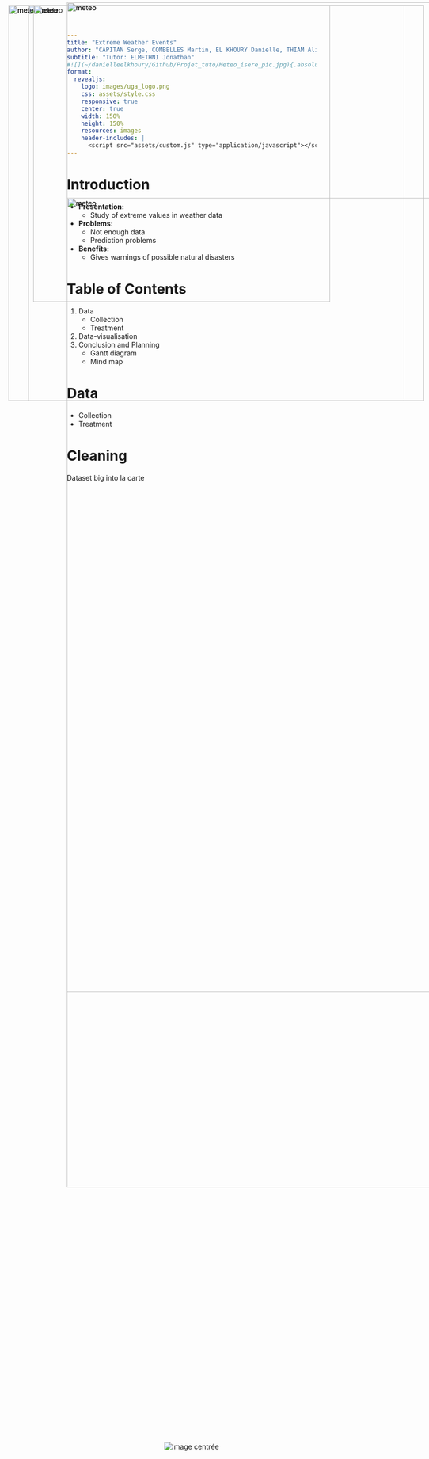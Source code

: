 ```yaml
---
title: "Extreme Weather Events"
author: "CAPITAN Serge, COMBELLES Martin, EL KHOURY Danielle, THIAM Alioune  Badara"
subtitle: "Tutor: ELMETHNI Jonathan"
#![](~/danielleelkhoury/Github/Projet_tuto/Meteo_isere_pic.jpg){.absolute top=200 left=0 width="350" height="300"}
format:
  revealjs:
    logo: images/uga_logo.png
    css: assets/style.css
    responsive: true
    center: true
    width: 150%
    height: 150%
    resources: images
    header-includes: |
      <script src="assets/custom.js" type="application/javascript"></script>
---
```


# Introduction
- **Presentation:** 
  - Study of extreme values in weather data

  <div style="position: absolute; top: 10px; right: 10px;"> <img src="images/Meteo_isere_pic.jpg" alt="meteo" style="width: 800px;"> </div>

- **Problems:** 
  - Not enough data
  - Prediction problems

- **Benefits:** 
  - Gives warnings of possible natural disasters


# Table of Contents
::: {.incremental}
1. Data
   - Collection
   - Treatment
2. Data-visualisation
3. Conclusion and Planning
   - Gantt diagram
   - Mind map
::: 


# Data
 - Collection
 - Treatment

#
<div style="position: absolute; top: 5px;"> <img src="images/meteo_france.png" alt="meteo" style="width: 2000px;"> </div>
<div style="position: absolute; top: 400px;"> <img src="images/diff_datasets.png" alt="meteo" style="width: 2000px;"> </div>


#

<div style="position: absolute; top: 5px;"> <img src="images/meteo_france.png" alt="meteo" style="width: 2000px;"> </div>
<div style="position: absolute; top: 400px;"> <img src="images/correct_dataset.png" alt="meteo" style="width: 2000px;"> </div>


# Cleaning
Dataset big into la carte
<div style="display: flex; justify-content: center; align-items: center; height: 100%;"> <img src="images/Carte1.png" alt="Image centrée" style="max-width: 50%; max-height: 50%;"> </div>

# 
We will add a timeline of an example (Prapoutel)
<div style="display: flex; justify-content: center; align-items: center; height: 100%;"> <img src="images/CartePrapout.png" alt="Image centrée" style="max-width: 50%; max-height: 50%;"> </div>

# rajouter un détail pour chaque carte
<div style="position: absolute; top: 10px; left: 150px;"> <img src="images/Carte2.png" alt="meteo" style="width: 800px;"> </div>

 - pour introduire la suite
exemple of the 2 alpes (stations de ski)

# modifier la carte pour full rouge
<div style="position: absolute; top: 10px; right: 50px;"> <img src="images/Carte3.png" alt="meteo" style="width: 800px;"> </div>
<div style="position: absolute; top: 10px; right: 50px;"> <img src="images/Carte4.png" alt="meteo" style="width: 800px;"> </div>



# Type of Maps
- Map cloropethe
- Heat Map

# modelisation with risk card, Modifier la carte chloropèthe

- rajouter explication
<div style="position: absolute; top: 10px; left: 150px;"> <img src="images/choroplèthe.png" alt="meteo" style="width: 800px;"> </div>

 - interpolation des données

  <div style="position: absolute; top: 10px; right: 50px;"> <img src="images/HeatMap.png" alt="meteo" style="width: 800px;"> </div>

 - travail sur les coordonnées

# Planning of the project
**What do we already have done ?**
<br>
Understanding of the subject and first view of the dataset
<div style="display: flex; flex-direction: column; justify-content: center; align-items: center; height: 100%;">
  <figure style="text-align: center;">
    <img src="images/gantt1.png" alt="meteo" style="width: 800px;">
    <figcaption>Work already done</figcaption>
  </figure>
</div>

# Planning of the project
**What's next ?**
<br>
First analyses and modelisation. Creation of the Shiny app
<div style="display: flex; flex-direction: column; justify-content: center; align-items: center; height: 100%;">
  <figure style="text-align: center;">
    <img src="images/gantt2.png" alt="meteo" style="width: 1000px;">
    <figcaption>Next stages of the project</figcaption>
  </figure>
</div>


# Project's mind map

<div style="display: flex; flex-direction: column; justify-content: center; align-items: center; height: 100%;">
  <figure style="text-align: center;">
    <img src="images/ccl.png" alt="meteo" style="width: 1500px;">
  </figure>
</div>



# Tools
<br>

 - Statistics
 - Create maps
 - Generate replicable reporting
 - Ressources needed whe ncoding
 - Research obaut Extrem Value Theory
 - Where do we find data-sets

 <div style="position: absolute; top: 10px; right: 200px;"> <img src="images/tools.png" alt="meteo" style="width: 600px;"> </div>

# Thanks for listenning

 - Do you have any questions ?

